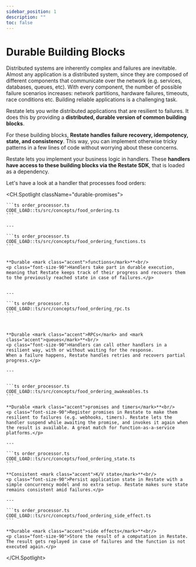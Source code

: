 ```yaml
---
sidebar_position: 1
description: ""
toc: false
---
```




# Durable Building Blocks

Distributed systems are inherently complex and failures are inevitable.
Almost any application is a distributed system, since they are composed of different components that communicate over the network (e.g. services, databases, queues, etc).
With every component, the number of possible failure scenarios increases: network partitions, hardware failures, timeouts, race conditions etc.
Building reliable applications is a challenging task.

Restate lets you write distributed applications that are resilient to failures.
It does this by providing a **distributed, durable version of common building blocks**.

For these building blocks, **Restate handles failure recovery, idempotency, state, and consistency**.
This way, you can implement otherwise tricky patterns in a few lines of code without worrying about these concerns.

Restate lets you implement your business logic in handlers.
These **handlers have access to these building blocks via the Restate SDK**, that is loaded as a dependency.

Let's have a look at a handler that processes food orders:

<CH.Spotlight className="durable-promises">

    ```ts order_processor.ts
    CODE_LOAD::ts/src/concepts/food_ordering.ts
    ```

    ---

    ```ts order_processor.ts
    CODE_LOAD::ts/src/concepts/food_ordering_functions.ts
    ```


    **Durable <mark class="accent">functions</mark>**<br/>
    <p class="font-size-90">Handlers take part in durable execution, meaning that Restate keeps track of their progress and recovers them to the previously reached state in case of failures.</p>


    ---

    ```ts order_processor.ts
    CODE_LOAD::ts/src/concepts/food_ordering_rpc.ts
    ```



    **Durable <mark class="accent">RPCs</mark> and <mark class="accent">queues</mark>**<br/>
    <p class="font-size-90">Handlers can call other handlers in a resilient way, with or without waiting for the response.
    When a failure happens, Restate handles retries and recovers partial progress.</p>

    ---


    ```ts order_processor.ts
    CODE_LOAD::ts/src/concepts/food_ordering_awakeables.ts
    ```

    **Durable <mark class="accent">promises and timers</mark>**<br/>
    <p class="font-size-90">Register promises in Restate to make them resilient to failures (e.g. webhooks, timers). Restate lets the handler suspend while awaiting the promise, and invokes it again when the result is available. A great match for function-as-a-service platforms.</p>

    ---

    ```ts order_processor.ts
    CODE_LOAD::ts/src/concepts/food_ordering_state.ts
    ```

    **Consistent <mark class="accent">K/V state</mark>**<br/>
    <p class="font-size-90">Persist application state in Restate with a simple concurrency model and no extra setup. Restate makes sure state remains consistent amid failures.</p>

    ---

    ```ts order_processor.ts
    CODE_LOAD::ts/src/concepts/food_ordering_side_effect.ts
    ```

    **Durable <mark class="accent">side effects</mark>**<br/>
    <p class="font-size-90">Store the result of a computation in Restate. The result gets replayed in case of failures and the function is not executed again.</p>

</CH.Spotlight>

